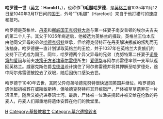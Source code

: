 {{unreferenced|time=2015-02-12T05:01:55+00:00}}

{{Expand|time=2014-08-14}}

{{Infobox royalty
| type            = monarchy
| name            = 哈罗德一世<br>{{lang|en|HAROLD I}}
| more            = england
| image           = HAROLD I HAREFOOT.JPG
| succession      = [[英格兰君主列表#丹麦王朝|英格兰国王]]
| reign           = 1035年11月12日–1040年3月17日
| predecessor     = [[克努特大帝|克努特一世]]
| successor       = [[哈德克努特|哈德克努特]]
| house           = [[丹麦王朝|克尼特林王朝]]
| father          = [[克努特大帝|克努特大帝]]
| birth_date      = 1016年
| death_date      = 1040年3月17日（24岁）
| death_place     = 英格兰 [[牛津|牛津]]
| place of burial =[[丹麦圣克莱蒙教堂|丹麦圣克莱蒙教堂]], [[威斯敏斯特|威斯敏斯特]], [[英格兰|英格兰]]
}}

'''哈罗德一世'''（[[英文|英文]]：'''Harold I '''，{{bd|1016年||1040年|3月17日|catIdx=H}}），也称作'''飞毛腿哈罗德'''，是[[英格兰|英格兰]]自1035年11月12日至1040年3月17日间的[[国王|国王]]，外号“飞毛腿”（Harefoot）来自于他打猎时的速度和技巧。

哈罗德是英格兰、[[丹麦君主|丹麦]]和[[挪威国王|挪威国王]][[克努特大帝|克努特大帝]]与第一任妻子南安普顿的埃尔夫吉夫的第二个儿子。其父于1035年病逝后，他被选为英格兰的摄政。英格兰王位本应由他同父异母的弟弟[[哈德克努特|哈德克努特]]继承，但哈德克努特正在丹麦解决挪威的叛乱而无法抽身。哈罗德便一直计划谋取英格兰的王位，并于1037年在英格兰大贵族们的支持下正式成为国王。同年，哈罗德两个异父异母的兄弟（克努特第二任妻子[[诺曼第的爱玛|诺曼第的爱玛]]与前夫[[决策无方者埃塞尔雷德|决策无方者埃塞尔雷德]]所生）[[宣信者爱德华|爱德华]]与阿尔弗雷德率领一支军队返回英格兰。威塞克斯伯爵[[戈德温_(威塞克斯伯爵)|戈德温]]设计擒住了阿尔弗雷德并将其押解至哈罗德处，途中阿尔弗雷德被挖去了双眼，随后因伤口感染去世。

哈罗德于1040年去世，其同父异母弟哈德克努特很快返回英国并继位。哈罗德的遗体起初被葬在威斯敏斯特，但哈德克努特将其开棺戮尸，尸体被草草遗弃在一片沼泽里，随后又被扔进泰晤士河。最后，尸体被一位渔夫捞起并被交给在伦敦的丹麦人，丹麦人们郑重地将遗体安葬在他们的教堂里。   

{{s-start}}
{{s-hou|[[高姆王朝|高姆王朝]]||1016年|1040年|3月17日|name=哈羅德一世}}
{{s-reg}}
{{s-before|[[克努特大帝|克努特大帝]]}}
{{s-title|[[英格蘭君主列表|英格蘭君主]]|1035年11月12日—1040年3月17日}}
{{s-after|[[哈德克努特|克努特二世]]}}
{{end box}}

{{英格兰君主}}

{{Authority control}}
[[Category:英格蘭君主|H]]
[[Category:基督教君主|Category:基督教君主]]
[[Category:墓穴遭搗毀者|Category:墓穴遭搗毀者]]